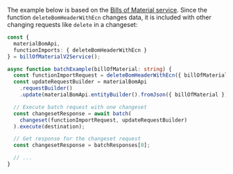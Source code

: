 The example below is based on the [Bills of Material service](https://api.sap.com/api/OP_API_BILL_OF_MATERIAL_SRV_0002/overview).
Since the function `deleteBomHeaderWithEcn` changes data, it is included with other changing requests like `delete` in a changeset:

```ts
const {
  materialBomApi,
  functionImports: { deleteBomHeaderWithEcn }
} = billOfMaterialV2Service();

async function batchExample(billOfMaterial: string) {
  const functionImportRequest = deleteBomHeaderWithEcn({ billOfMaterial });
  const updateRequestBuilder = materialBomApi
    .requestBuilder()
    .update(materialBomApi.entityBuilder().fromJson({ billOfMaterial }));

  // Execute batch request with one changeset
  const changesetResponse = await batch(
    changeset(functionImportRequest, updateRequestBuilder)
  ).execute(destination);

  // Get response for the changeset request
  const changesetResponse = batchResponses[0];

  // ...
}
```
